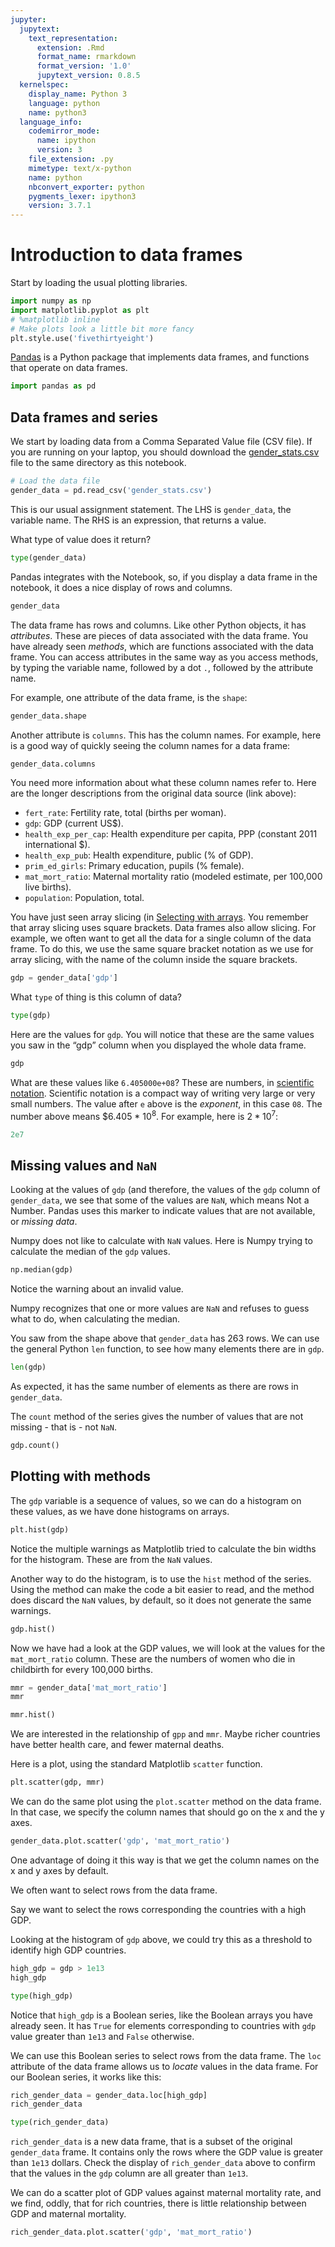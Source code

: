 ```yaml
---
jupyter:
  jupytext:
    text_representation:
      extension: .Rmd
      format_name: rmarkdown
      format_version: '1.0'
      jupytext_version: 0.8.5
  kernelspec:
    display_name: Python 3
    language: python
    name: python3
  language_info:
    codemirror_mode:
      name: ipython
      version: 3
    file_extension: .py
    mimetype: text/x-python
    name: python
    nbconvert_exporter: python
    pygments_lexer: ipython3
    version: 3.7.1
---
```


# Introduction to data frames

Start by loading the usual plotting libraries.

```python
import numpy as np
import matplotlib.pyplot as plt
# %matplotlib inline
# Make plots look a little bit more fancy
plt.style.use('fivethirtyeight')
```

[Pandas](https://pandas.pydata.org) is a Python package that
implements data frames, and functions that operate on data
frames.

```python
import pandas as pd
```


## Data frames and series

We start by loading data from a Comma Separated Value file (CSV
file).  If you are running on your laptop, you should download
the [gender_stats.csv]({{ site.baseurl }}/data/gender_stats.csv)
file to the same directory as this notebook.

```python
# Load the data file
gender_data = pd.read_csv('gender_stats.csv')
```

This is our usual assignment statement. The LHS is `gender_data`, the variable name.  The RHS is an expression, that returns a value.

What type of value does it return?

```python
type(gender_data)
```

Pandas integrates with the Notebook, so, if you display a data
frame in the notebook, it does a nice display of rows and
columns.

```python
gender_data
```

The data frame has rows and columns.  Like other Python objects, it has *attributes*.  These are pieces of data associated with the data frame.  You have already seen *methods*, which are functions associated with the data frame.  You can access attributes in the same way as you access methods, by typing the variable name, followed by a dot `.`, followed by the attribute name.

For example, one attribute of the data frame, is the `shape`:

```python
gender_data.shape
```

Another attribute is `columns`.  This has the column names. For
example, here is a good way of quickly seeing the column names
for a data frame:

```python
gender_data.columns
```

You need more information about what these column names refer to.  Here are the longer descriptions from the original data source (link above):

* `fert_rate`: Fertility rate, total (births per woman).
* `gdp`: GDP (current US\$).
* `health_exp_per_cap`: Health expenditure per capita, PPP (constant 2011 international \$).
* `health_exp_pub`: Health expenditure, public (% of GDP).
* `prim_ed_girls`: Primary education, pupils (% female).
* `mat_mort_ratio`: Maternal mortality ratio (modeled estimate, per 100,000 live births).
* `population`: Population, total.

You have just seen array slicing (in [Selecting with
arrays](../03/array_indexing).  You remember that array slicing
uses square brackets.   Data frames also allow slicing.  For
example, we often want to get all the data for a single column
of the data frame.  To do this, we use the same square bracket
notation as we use for array slicing, with the name of the
column inside the square brackets.

```python
gdp = gender_data['gdp']
```

What `type` of thing is this column of data?

```python
type(gdp)
```

Here are the values for `gdp`.  You will notice that these are
the same values you saw in the "gdp" column when you displayed
the whole data frame.

```python
gdp
```

What are these values like `6.405000e+08`?  These are numbers,
in [scientific
notation](https://en.wikipedia.org/wiki/Scientific_notation).
Scientific notation is a compact way of writing very large or
very small numbers.  The value after `e` above is the
*exponent*, in this case `08`.  The number above means $6.405
* $10^8$. For example, here is $2 * 10^7$:

```python
2e7
```


## Missing values and `NaN`

Looking at the values of `gdp` (and therefore, the values of the
`gdp` column of `gender_data`, we see that some of the values
are `NaN`, which means Not a Number.  Pandas uses this marker to
indicate values that are not available, or *missing data*.

Numpy does not like to calculate with `NaN` values.  Here is Numpy trying to calculate the median of the `gdp` values.

```python
np.median(gdp)
```

Notice the warning about an invalid value.

Numpy recognizes that one or more values are `NaN` and refuses to guess what to do, when calculating the median.

You saw from the shape above that `gender_data` has 263 rows.  We can use the general Python `len` function, to see how many elements there are in `gdp`.

```python
len(gdp)
```

As expected, it has the same number of elements as there are rows in `gender_data`.

The `count` method of the series gives the number of values that are not missing - that is - not `NaN`.

```python
gdp.count()
```


## Plotting with methods

The `gdp` variable is a sequence of values, so we can do a histogram on these values, as we have done histograms on arrays.

```python
plt.hist(gdp)
```

Notice the multiple warnings as Matplotlib tried to calculate the bin widths for the histogram.  These are from the `NaN` values.

Another way to do the histogram, is to use the `hist` method of the series.  Using the method can make the code a bit easier to read, and the method does discard the `NaN` values, by default, so it does not generate the same warnings.

```python
gdp.hist()
```

Now we have had a look at the GDP values, we will look at the
values for the `mat_mort_ratio` column.  These are the numbers
of women who die in childbirth for every 100,000 births.

```python
mmr = gender_data['mat_mort_ratio']
mmr
```

```python
mmr.hist()
```

We are interested in the relationship of `gpp` and `mmr`.  Maybe richer countries have better health care, and fewer maternal deaths.

Here is a plot, using the standard Matplotlib `scatter`
function.

```python
plt.scatter(gdp, mmr)
```

We can do the same plot using the `plot.scatter` method on the data frame.  In that case, we specify the column names that should go on the x and the y axes.

```python
gender_data.plot.scatter('gdp', 'mat_mort_ratio')
```

One advantage of doing it this way is that we get the column names on the x and y axes by default.

We often want to select rows from the data frame.

Say we want to select the rows corresponding the countries with a high GDP.

Looking at the histogram of `gdp` above, we could try this as a threshold to identify high GDP countries.

```python
high_gdp = gdp > 1e13
high_gdp
```

```python
type(high_gdp)
```

Notice that `high_gdp` is a Boolean series, like the Boolean arrays you have already seen.  It has `True` for elements corresponding to countries with `gdp` value greater than `1e13` and `False` otherwise.

We can use this Boolean series to select rows from the data frame.  The `loc` attribute of the data frame allows us to *locate* values in the data frame.  For our Boolean series, it works like this:

```python
rich_gender_data = gender_data.loc[high_gdp]
rich_gender_data
```

```python
type(rich_gender_data)
```

`rich_gender_data` is a new data frame, that is a subset of the
original `gender_data` frame.  It contains only the rows where
the GDP value is greater than `1e13` dollars.  Check the display
of `rich_gender_data` above to confirm that the values in the
`gdp` column are all greater than `1e13`.

We can do a scatter plot of GDP values against maternal
mortality rate, and we find, oddly, that for rich countries,
there is little relationship between GDP and maternal mortality.

```python
rich_gender_data.plot.scatter('gdp', 'mat_mort_ratio')
```
